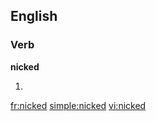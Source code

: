 ==English==

===Verb===
'''nicked'''

# {{past of|[[nick]]}}

[[fr:nicked]]
[[simple:nicked]]
[[vi:nicked]]